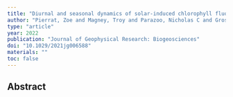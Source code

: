 ```yaml
---
title: "Diurnal and seasonal dynamics of solar-induced chlorophyll fluorescence, vegetation indices, and gross primary productivity in the boreal forest"
author: "Pierrat, Zoe and Magney, Troy and Parazoo, Nicholas C and Grossmann, Katja and Bowling, David R and Seibt, Ulli and Johnson, Bruce and Helgason, Warren and Barr, Alan and Bortnik, Jacob and others"
type: "article"
year: 2022
publication: "Journal of Geophysical Research: Biogeosciences"
doi: "10.1029/2021jg006588"
materials: ""
toc: false
---
```


## Abstract

